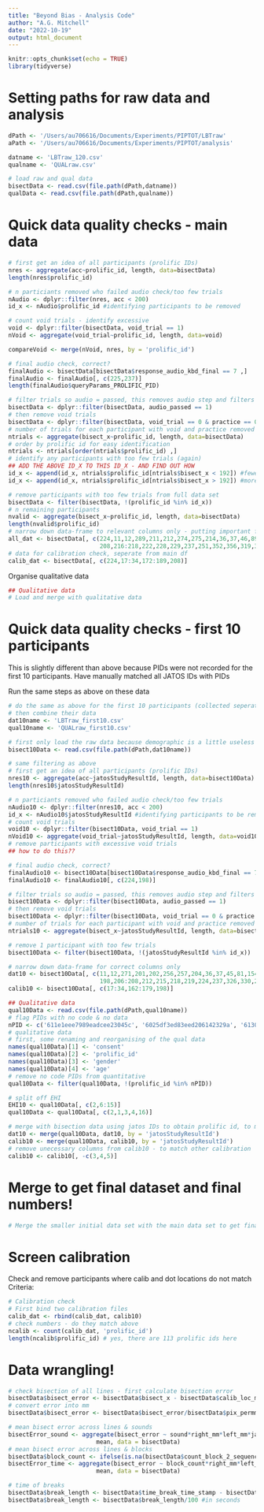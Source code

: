 ```yaml
---
title: "Beyond Bias - Analysis Code"
author: "A.G. Mitchell"
date: "2022-10-19"
output: html_document
---
```


```r
knitr::opts_chunk$set(echo = TRUE)
library(tidyverse)
```

# Setting paths for raw data and analysis
```r
dPath <- '/Users/au706616/Documents/Experiments/PIPTOT/LBTraw'
aPath <- '/Users/au706616/Documents/Experiments/PIPTOT/analysis'

datname <- 'LBTraw_120.csv'
qualname <- 'QUALraw.csv'

# load raw and qual data
bisectData <- read.csv(file.path(dPath,datname)) 
qualData <- read.csv(file.path(dPath,qualname)) 
```

# Quick data quality checks - main data
```r
# first get an idea of all participants (prolific IDs)
nres <- aggregate(acc~prolific_id, length, data=bisectData)
length(nres$prolific_id)

# n particiants removed who failed audio check/too few trials
nAudio <- dplyr::filter(nres, acc < 200)
id_x <- nAudio$prolific_id #identifying participants to be removed

# count void trials - identify excessive
void <- dplyr::filter(bisectData, void_trial == 1)
nVoid <- aggregate(void_trial~prolific_id, length, data=void)

compareVoid <- merge(nVoid, nres, by = 'prolific_id')

# final audio check, correct?
finalAudio <- bisectData[bisectData$response_audio_kbd_final == 7 ,]
finalAudio <- finalAudio[, c(225,237)]
length(finalAudio$queryParams_PROLIFIC_PID)

# filter trials so audio = passed, this removes audio step and filters participants who failed
bisectData <- dplyr::filter(bisectData, audio_passed == 1)
# then remove void trials
bisectData <- dplyr::filter(bisectData, void_trial == 0 & practice == 0)
# number of trials for each participant with void and practice removed
ntrials <- aggregate(bisect_x~prolific_id, length, data=bisectData)
# order by prolific id for easy identification
ntrials <- ntrials[order(ntrials$prolific_id) ,]
# identify any participants with too few trials (again)
## ADD THE ABOVE ID_X TO THIS ID_X - AND FIND OUT HOW
id_x <- append(id_x, ntrials$prolific_id[ntrials$bisect_x < 192]) #fewer than total number of trials
id_x <- append(id_x, ntrials$prolific_id[ntrials$bisect_x > 192]) #more than

# remove participants with too few trials from full data set
bisectData <- filter(bisectData, !(prolific_id %in% id_x))
# n remaining participants
nvalid <- aggregate(bisect_x~prolific_id, length, data=bisectData)
length(nvalid$prolific_id)
# narrow down data-frame to relevant columns only - putting important first
all_dat <- bisectData[, c(224,11,12,289,211,212,274,275,214,36,37,46,89,164,165,206,207,
                          208,216:218,222,228,229,237,251,352,356,319,321,386,388)]
# data for calibration check, seperate from main df
calib_dat <- bisectData[, c(224,17:34,172:189,208)]

```

Organise qualitative data
```r
## Qualitative data
# Load and merge with qualitative data
```

# Quick data quality checks - first 10 participants
This is slightly different than above because PIDs were not recorded for the first 10
participants. Have manually matched all JATOS IDs with PIDs

Run the same steps as above on these data
```r
# do the same as above for the first 10 participants (collected seperately)
# then combine their data
dat10name <- 'LBTraw_first10.csv'
qual10name <- 'QUALraw_first10.csv'

# first only load the raw data because demographic is a little useless at this stage
bisect10Data <- read.csv(file.path(dPath,dat10name)) 

# same filtering as above
# first get an idea of all participants (prolific IDs)
nres10 <- aggregate(acc~jatosStudyResultId, length, data=bisect10Data)
length(nres10$jatosStudyResultId)

# n particiants removed who failed audio check/too few trials
nAudio10 <- dplyr::filter(nres10, acc < 200)
id_x <- nAudio10$jatosStudyResultId #identifying participants to be removed
# count void trials
void10 <- dplyr::filter(bisect10Data, void_trial == 1)
nVoid10 <- aggregate(void_trial~jatosStudyResultId, length, data=void10)
# remove participants with excessive void trials
## how to do this??

# final audio check, correct?
finalAudio10 <- bisect10Data[bisect10Data$response_audio_kbd_final == 7 ,]
finalAudio10 <- finalAudio10[, c(224,198)]

# filter trials so audio = passed, this removes audio step and filters participants who failed
bisect10Data <- dplyr::filter(bisect10Data, audio_passed == 1)
# then remove void trials
bisect10Data <- dplyr::filter(bisect10Data, void_trial == 0 & practice == 0)
# number of trials for each participant with void and practice removed
ntrials10 <- aggregate(bisect_x~jatosStudyResultId, length, data=bisect10Data)

# remove 1 participant with too few trials
bisect10Data <- filter(bisect10Data, !(jatosStudyResultId %in% id_x))

# narrow down data-frame for correct columns only
dat10 <- bisect10Data[, c(11,12,271,201,202,256,257,204,36,37,45,81,154,155,196,197,
                          198,206:208,212,215,218,219,224,237,326,330,294,296,359,361)]
calib10 <- bisect10Data[, c(17:34,162:179,198)]
```

```r
## Qualitative data
qual10Data <- read.csv(file.path(dPath,qual10name)) 
# flag PIDs with no code & no data
nPID <- c('611e1eee7989eadcee23045c', '6025df3ed83eed206142329a', '6130d846086f43ecd225d128')
# qualitative data
# first, some renaming and reorganising of the qual data
names(qual10Data)[1] <- 'consent'
names(qual10Data)[2] <- 'prolific_id'
names(qual10Data)[3] <- 'gender'
names(qual10Data)[4] <- 'age'
# remove no code PIDs from quantitative
qual10Data <- filter(qual10Data, !(prolific_id %in% nPID))

# split off EHI
EHI10 <- qual10Data[, c(2,6:15)]
qual10Data <- qual10Data[, c(2,1,3,4,16)]

# merge with bisection data using jatos IDs to obtain prolific id, to merge data-frames
dat10 <- merge(qual10Data, dat10, by = 'jatosStudyResultId')
calib10 <- merge(qual10Data, calib10, by = 'jatosStudyResultId')
# remove unecessary columns from calib10 - to match other calibration
calib10 <- calib10[, -c(3,4,5)]
```

# Merge to get final dataset and final numbers!
```r
# Merge the smaller initial data set with the main data set to get final numbers
```

# Screen calibration
Check and remove participants where calib and dot locations do not match 
Criteria:

```r
# Calibration check
# First bind two calibration files
calib_dat <- rbind(calib_dat, calib10)
# check numbers - do they match above
ncalib <- count(calib_dat, 'prolific_id')
length(ncalib$prolific_id) # yes, there are 113 prolific ids here

```

# Data wrangling!

```r
# check bisection of all lines - first calculate bisection error
bisectData$bisect_error <- bisectData$bisect_x - bisectData$calib_loc_midy_x
# convert error into mm
bisectData$bisect_error <- bisectData$bisect_error/bisectData$pix_permm

# mean bisect error across lines & sounds
bisectError_sound <- aggregate(bisect_error ~ sound*right_mm*left_mm*jatosStudyResultId, 
                         mean, data = bisectData)
# mean bisect error across lines & blocks
bisectData$block_count <- ifelse(is.na(bisectData$count_block_2_sequence), 1, 2) #identifying block
bisectError_time <- aggregate(bisect_error ~ block_count*right_mm*left_mm*jatosStudyResultId, 
                         mean, data = bisectData)

# time of breaks
bisectData$break_length <- bisectData$time_break_time_stamp - bisectData$time_block_one_end 
bisectData$break_length <- bisectData$break_length/100 #in seconds
```
